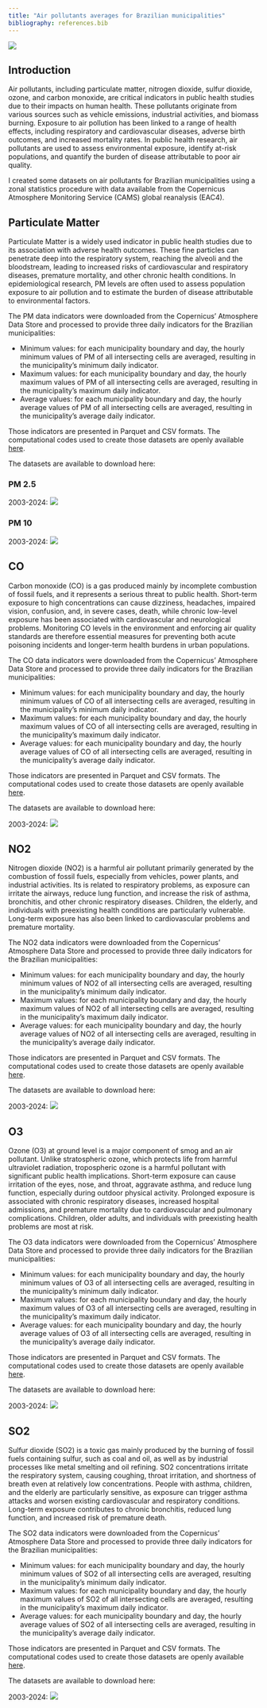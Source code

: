 ```yaml
---
title: "Air pollutants averages for Brazilian municipalities"
bibliography: references.bib
---
```


![](images/air_pollutant_pm25.png)

## Introduction

Air pollutants, including particulate matter, nitrogen dioxide, sulfur dioxide, ozone, and carbon monoxide, are critical indicators in public health studies due to their impacts on human health. These pollutants originate from various sources such as vehicle emissions, industrial activities, and biomass burning. Exposure to air pollution has been linked to a range of health effects, including respiratory and cardiovascular diseases, adverse birth outcomes, and increased mortality rates. In public health research, air pollutants are used to assess environmental exposure, identify at-risk populations, and quantify the burden of disease attributable to poor air quality.

I created some datasets on air pollutants for Brazilian municipalities using a zonal statistics procedure with data available from the Copernicus Atmosphere Monitoring Service (CAMS) global reanalysis (EAC4).

## Particulate Matter

Particulate Matter is a widely used indicator in public health studies due to its association with adverse health outcomes. These fine particles can penetrate deep into the respiratory system, reaching the alveoli and the bloodstream, leading to increased risks of cardiovascular and respiratory diseases, premature mortality, and other chronic health conditions. In epidemiological research, PM levels are often used to assess population exposure to air pollution and to estimate the burden of disease attributable to environmental factors.

The PM data indicators were downloaded from the Copernicus' Atmosphere Data Store and processed to provide three daily indicators for the Brazilian municipalities:

-   Minimum values: for each municipality boundary and day, the hourly minimum values of PM of all intersecting cells are averaged, resulting in the municipality's minimum daily indicator.
-   Maximum values: for each municipality boundary and day, the hourly maximum values of PM of all intersecting cells are averaged, resulting in the municipality's maximum daily indicator.
-   Average values: for each municipality boundary and day, the hourly average values of PM of all intersecting cells are averaged, resulting in the municipality's average daily indicator.

Those indicators are presented in Parquet and CSV formats. The computational codes used to create those datasets are openly available [here](https://github.com/rfsaldanha/camsdata).

The datasets are available to download here:

### PM 2.5

2003-2024: [![](https://img.shields.io/badge/download-10.5281/zenodo.16374139-green.svg)](https://doi.org/10.5281/zenodo.16374139)

### PM 10

2003-2024: [![](https://img.shields.io/badge/download-10.5281/zenodo.16419737-green.svg)](https://doi.org/10.5281/zenodo.16419737)

## CO

Carbon monoxide (CO) is a gas produced mainly by incomplete combustion of fossil fuels, and it represents a serious threat to public health. Short-term exposure to high concentrations can cause dizziness, headaches, impaired vision, confusion, and, in severe cases, death, while chronic low-level exposure has been associated with cardiovascular and neurological problems. Monitoring CO levels in the environment and enforcing air quality standards are therefore essential measures for preventing both acute poisoning incidents and longer-term health burdens in urban populations.

The CO data indicators were downloaded from the Copernicus' Atmosphere Data Store and processed to provide three daily indicators for the Brazilian municipalities:

-   Minimum values: for each municipality boundary and day, the hourly minimum values of CO of all intersecting cells are averaged, resulting in the municipality's minimum daily indicator.
-   Maximum values: for each municipality boundary and day, the hourly maximum values of CO of all intersecting cells are averaged, resulting in the municipality's maximum daily indicator.
-   Average values: for each municipality boundary and day, the hourly average values of CO of all intersecting cells are averaged, resulting in the municipality's average daily indicator.

Those indicators are presented in Parquet and CSV formats. The computational codes used to create those datasets are openly available [here](https://github.com/rfsaldanha/camsdata).

The datasets are available to download here:

2003-2024: [![](https://img.shields.io/badge/download-10.5281/zenodo.16984341-green.svg)](https://doi.org/10.5281/zenodo.16984341)

## NO2 

Nitrogen dioxide (NO2) is a harmful air pollutant primarily generated by the combustion of fossil fuels, especially from vehicles, power plants, and industrial activities. Its is related to respiratory problems, as exposure can irritate the airways, reduce lung function, and increase the risk of asthma, bronchitis, and other chronic respiratory diseases. Children, the elderly, and individuals with preexisting health conditions are particularly vulnerable. Long-term exposure has also been linked to cardiovascular problems and premature mortality.

The NO2 data indicators were downloaded from the Copernicus' Atmosphere Data Store and processed to provide three daily indicators for the Brazilian municipalities:

-   Minimum values: for each municipality boundary and day, the hourly minimum values of NO2 of all intersecting cells are averaged, resulting in the municipality's minimum daily indicator.
-   Maximum values: for each municipality boundary and day, the hourly maximum values of NO2 of all intersecting cells are averaged, resulting in the municipality's maximum daily indicator.
-   Average values: for each municipality boundary and day, the hourly average values of NO2 of all intersecting cells are averaged, resulting in the municipality's average daily indicator.

Those indicators are presented in Parquet and CSV formats. The computational codes used to create those datasets are openly available [here](https://github.com/rfsaldanha/camsdata).

The datasets are available to download here:

2003-2024: [![](https://img.shields.io/badge/download-10.5281/zenodo.17019753-green.svg)](https://doi.org/10.5281/zenodo.17019753)

## O3

Ozone (O3) at ground level is a major component of smog and an air pollutant. Unlike stratospheric ozone, which protects life from harmful ultraviolet radiation, tropospheric ozone is a harmful pollutant with significant public health implications. Short-term exposure can cause irritation of the eyes, nose, and throat, aggravate asthma, and reduce lung function, especially during outdoor physical activity. Prolonged exposure is associated with chronic respiratory diseases, increased hospital admissions, and premature mortality due to cardiovascular and pulmonary complications. Children, older adults, and individuals with preexisting health problems are most at risk.

The O3 data indicators were downloaded from the Copernicus' Atmosphere Data Store and processed to provide three daily indicators for the Brazilian municipalities:

-   Minimum values: for each municipality boundary and day, the hourly minimum values of O3 of all intersecting cells are averaged, resulting in the municipality's minimum daily indicator.
-   Maximum values: for each municipality boundary and day, the hourly maximum values of O3 of all intersecting cells are averaged, resulting in the municipality's maximum daily indicator.
-   Average values: for each municipality boundary and day, the hourly average values of O3 of all intersecting cells are averaged, resulting in the municipality's average daily indicator.

Those indicators are presented in Parquet and CSV formats. The computational codes used to create those datasets are openly available [here](https://github.com/rfsaldanha/camsdata).

The datasets are available to download here:

2003-2024: [![](https://img.shields.io/badge/download-10.5281/zenodo.17025187-green.svg)](https://doi.org/10.5281/zenodo.17025187)

## SO2

Sulfur dioxide (SO2) is a toxic gas mainly produced by the burning of fossil fuels containing sulfur, such as coal and oil, as well as by industrial processes like metal smelting and oil refining. SO2 concentrations irritate the respiratory system, causing coughing, throat irritation, and shortness of breath even at relatively low concentrations. People with asthma, children, and the elderly are particularly sensitive, as exposure can trigger asthma attacks and worsen existing cardiovascular and respiratory conditions. Long-term exposure contributes to chronic bronchitis, reduced lung function, and increased risk of premature death. 

The SO2 data indicators were downloaded from the Copernicus' Atmosphere Data Store and processed to provide three daily indicators for the Brazilian municipalities:

-   Minimum values: for each municipality boundary and day, the hourly minimum values of SO2 of all intersecting cells are averaged, resulting in the municipality's minimum daily indicator.
-   Maximum values: for each municipality boundary and day, the hourly maximum values of SO2 of all intersecting cells are averaged, resulting in the municipality's maximum daily indicator.
-   Average values: for each municipality boundary and day, the hourly average values of SO2 of all intersecting cells are averaged, resulting in the municipality's average daily indicator.

Those indicators are presented in Parquet and CSV formats. The computational codes used to create those datasets are openly available [here](https://github.com/rfsaldanha/camsdata).

The datasets are available to download here:

2003-2024: [![](https://img.shields.io/badge/download-10.5281/zenodo.17047073-green.svg)](https://doi.org/10.5281/zenodo.17047073)
